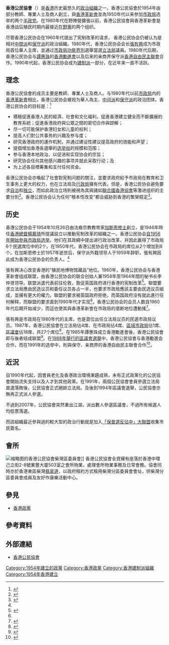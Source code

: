{{Infobox political party
|name=香港公民協會
|native_name={{lang|en|Hong Kong Civic Association}}
|colorcode=#679866
|logo=Logo of Hong Kong Civic Association.svg
|logo_size=180px
|leader1_name=[[張有興|張有興]]
|leader1_title=會長
|leader2_name=林國華
|leader2_title=主席
|founded={{start date and age|1954|10|26}}
|ideology=[[中间主义|中间主义]]<br>[[商界_(香港政治派別)|商界]]<br>[[自由保守主義|自由保守主義]]
|position=[[中间主义|中间]]至[[中間偏右|中間偏右]]
|affiliation1=[[建制派_(香港)|建制派]]
|affiliation1_title=地方政治派系
|colours={{colour box|{{Party meta/color/香港公民協會}}}} [[綠色|綠色]]
|website={{url|http://www.hkcivicassn.org/}}
|country=香港
}}
'''香港公民協會'''（{{Lang-en|Hong Kong Civic Association}}）是[[香港|香港]]历史最悠久的[[政治組織|政治組織]]之一。香港公民協會於1954年由部分教師、專業人士及商人創立，與[[香港革新會|香港革新會]]並為1950年代以来参加[[市政局_(香港)|市政局]]选举的两个[[半政党|半政党]]。在1980年代在野陣營擴張以前，香港公民協會與香港革新會是香港战后殖民时期内最接近[[在野黨|在野黨]]的两个组织。

尽管香港公民协会在1960年代提出了宪制改革的请求， 香港公民协会仍被认为是相对[[中间主义|中間派]]和[[保守主义|保守派]]的政治組織。1980年代，香港公民协会会长[[張有興|張有興]]成为市政局首位華人主席，並通过[[市政局功能界別|市政局功能界別]]選舉當選[[香港立法局|立法局]]議員。1980年代后期，香港公民协会与[[譚惠珠|譚惠珠]]的[[香港勵進會|香港勵進會]]以及后来的亲商界保守派[[香港自由民主聯會|香港自由民主聯會]]合作。1990年代起，香港公民协会成为[[建制派_(香港)|建制派]]一部分，在近年来一直不活跃。

== 理念 ==
香港公民協會的成员主要是教師、專業人士及商人。与1980年代以前[[市政局_(香港)|市政局]]内的[[香港革新會|香港革新會]]相比，香港公民协会被视为華人為主、[[中间主义|中间派]]和[[保守主义|保守派]]的政治团体。香港公民协会的目标是：<ref>{{Cite book|page=225|title=Government and Politics: A Documentary History of Hong Kong|first=Steve|last=Tsang|publisher=Hong Kong University Press|year=1995}}</ref>
*積極促進香港人民的經濟、社會和文化福利，促進香港建立健全而不斷擴展的教育系統；促進香港政府與公眾之間的密切合作與諒解；
*尽一切可能保护香港妇女和儿童的权利；
*提高人们對公共事务的兴趣及参与度；
*研究香港政府的運作机制，并通过建设性建议提高政府的效能和声望；
*提倡增加香港各選舉的[[选举权|选举权]]的规模和范围；
*参与香港本地政治，以促进和实现协会的宗旨；
*研究协会任何其他感兴趣的事项并就此采取行动；及
*为上述各目標筹集和支付任何资金。
香港公民协会亦喚起了社會對宪制问题的關注，並要求政府給予市政局在教育和卫生事务上更大的权力，也在立法局及[[香港特別行政區行政會議|行政局]]擁有代表。但是，香港公民协会避免要求[[自治|自治]]和[[香港獨立運動|独立]]，而如此政治立场則被視為其與諸如[[聯合國香港協會|聯合國香港協會]]等激进组织的主要分別<ref>{{Cite book|page=[https://archive.org/details/politicalfutureh00poon/page/n28 6]|title=The Political Future of Hong Kong: Democracy Within Communist China|url=https://archive.org/details/politicalfutureh00poon|first=Kit|last=Poon|publisher=Routledge|year=2007}}</ref>。香港公民协会认为任何“根本性改变”都会威胁到香港的繁榮稳定<ref name="Pepper">{{Cite book|pages=131–136|title=Keeping Democracy at Bay: Hong Kong and the Challenge of Chinese Political Reform|first=Suzanne|last=Pepper|publisher=Rowman & Littlefield|year=2008}}</ref>。

== 历史 ==
香港公民协会于1954年10月26日由法裔宗教教育家[[加斯恩修士|加斯恩修士]]創立，是1946年時任[[香港總督|香港總督]][[楊慕琦|楊慕琦]]所提議設立以推動宪制改革的組織之一。香港公民协会[[1956年香港市政局選舉|自1956年開始參與市政局选举]]。他们在其政綱中提出进行政治改革，并因此赢得了市政局6个民選席位中的2个。在1950年代，香港公民协会在市政局的席位从2个增加到8个。在加斯恩修士於1957年逝世后，{{who|三名}}保守派外籍领导人于1959年辞职，張有興因此成为香港公民协会的负责人。<ref name="Pepper"/>

張有興决心改变香港的“殖民地博物馆藏品”地位。1960年，香港公民协会与香港革新會组成联盟，由香港公民协会的联合创始人兼1958年至1964年間的秘书长李仲贤领导。联盟派遣代表前往伦敦，敦促英国政府进行香港的宪制改革<ref>{{Cite book|page=273|title=Growing with Hong Kong: The University and Its Graduates : the First 90 Years|last=Hong Kong University|publisher=Hong Kong University Press|year=2002}}</ref>。聯盟要求立法局應由民选议员和委任议员各占一半，也要求市政局應該主要由民选议员組成，並擁有更大的權力。聯盟的要求被英国政府拒绝，而英国政府没有就此進行任何解释，而聯盟的要求直到1990年代才实现<ref name="Pepper"/>。香港公民协会的会员人数自1960年代后期开始减少，而這也使其與香港革新會在市政局的垄断地位遭動搖<ref>{{Cite book|page=11|title=Understanding the Political Culture of Hong Kong: The Paradox of Activism and Depoliticization|first=Wai-man|last=Lam|publisher=M.E. Sharpe|year=2004}}</ref>。

張有興是市政局在1980年代的主席，也是首位出任立法局议员的民選市政局议员。1987年，香港公民協會在立法局佔4席、在市政局佔4席、[[區域市政局|區域市政局]]佔1席、[[香港區議會|區議會]]佔18席，共27个席位<ref>{{Cite web|title=Hong Kong Civic Association|url=http://www.hkcivicassn.org/?page_no=1.1&lang=0&show_case=|accessdate=2020-06-02|archive-date=2018-08-30|archive-url=https://web.archive.org/web/20180830171824/http://hkcivicassn.org/?page_no=1.1&lang=0&show_case=|dead-url=no}}</ref>。在1985年譚惠珠成立香港勵進會後，香港公民協會即与後者结成联盟<ref>{{Cite news|title=公民協會通過與勵進會結盟 譚惠珠不予置評|date=1985-06-01|newspaper=華僑日報|page=10}}</ref>。在[[1988年香港區議會選舉|1988年舉行的區議會選舉]]中，香港公民協會与香港勵進会合作，而在1991年的选举中，則與保守、亲商界的香港自由民主聯會合作<ref>{{Cite news|newspaper=華僑日報|date=1988-01-17|page=9|title=公民協會積極參與區選舉 推舉卅一人競選 與勵進會合作互相協助爭取出線 張有興陳若瑟陳子鈞未定參選否}}</ref>。

== 近況 ==
自1990年代起，因會員老化及香港政治環境漸趨成熟，未有正式政黨化的公民協會開始流失支持以及人才到其他政黨。在1991年，兩個公民協會會員參選立法局直選落敗後，公民協會正式絕跡立法局。及後到1994年區議會選舉，公民協會亦無再正式派人參選。

不過到2007年，公民協會突然重出江湖，派出數人參選區議會，不過所有候選人均低票落選。

而該組織最近參與過的較大型的政治行動就是加入[[「保普選反佔中」大聯盟|「保普選反佔中」大聯盟]]收集市民簽名。

== 會所 ==
[[File:Chai_Wan_District_Committee_of_the_Hong_Kong_Civic_Association_in_September_2021.jpg|缩略图]]的香港公民協會柴灣區委員會]]
香港公民協會全資擁有座落於香港中環己立街2-8號業豐大廈503室之會所物業，處理會所物業事務及日常會務。協會同時亦於香港東區柴灣[[翡翠道|翡翠道]]，以政府租約方式租用柴灣分區委員會會址，供柴灣分區委員會成員及友好作康樂活動中心。

== 參見 == 
*[[香港政黨|香港政黨]]

== 參考資料 ==
{{Reflist|30em}}

== 外部連結 ==
*[http://www.hkcivicassn.org 香港公民協會]{{Wayback|url=http://www.hkcivicassn.org/ |date=20130612215742 }}

{{香港政黨}}
[[Category:1954年建立的政黨|Category:1954年建立的政黨]]
[[Category:香港政黨|Category:香港政黨]]
[[Category:香港建制派組織|Category:香港建制派組織]]
[[Category:1954年香港建立|Category:1954年香港建立]]